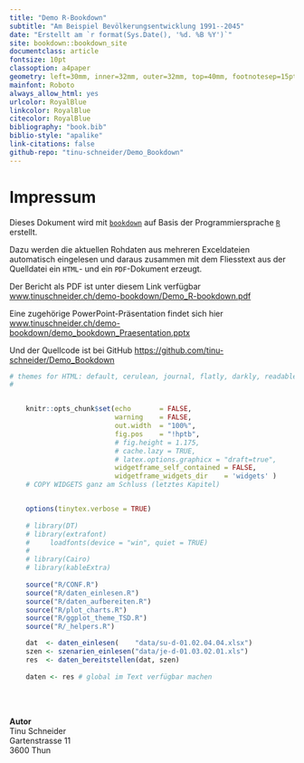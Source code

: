 ```yaml
--- 
title: "Demo R-Bookdown"
subtitle: "Am Beispiel Bevölkerungsentwicklung 1991--2045"
date: "Erstellt am `r format(Sys.Date(), '%d. %B %Y')`"
site: bookdown::bookdown_site
documentclass: article
fontsize: 10pt
classoption: a4paper
geometry: left=30mm, inner=32mm, outer=32mm, top=40mm, footnotesep=15pt, head=18pt, headsep=20mm
mainfont: Roboto
always_allow_html: yes
urlcolor: RoyalBlue
linkcolor: RoyalBlue
citecolor: RoyalBlue
bibliography: "book.bib"
biblio-style: "apalike"
link-citations: false
github-repo: "tinu-schneider/Demo_Bookdown"
---
```



# Impressum {-}


\normalsize

\setstretch{1.03}

Dieses Dokument wird mit [`bookdown`](http://bookdown.org) auf Basis der Programmiersprache [`R`](https://www.r-project.org/) erstellt. 

Dazu werden die aktuellen Rohdaten aus mehreren Exceldateien automatisch eingelesen und daraus zusammen mit dem Fliesstext aus der Quelldatei ein `HTML`- und ein `PDF`-Dokument erzeugt. 

Der Bericht als PDF ist unter diesem Link verfügbar    
[www.tinuschneider.ch/demo-bookdown/Demo_R-bookdown.pdf](https://www.tinuschneider.ch/demo-bookdown/Demo_R-bookdown.pdf)

Eine zugehörige PowerPoint-Präsentation findet sich hier    
[www.tinuschneider.ch/demo-bookdown/demo_bookdown_Praesentation.pptx](https://www.tinuschneider.ch/demo-bookdown/demo_bookdown_Praesentation.pptx)

Und der Quellcode ist bei GitHub [https://github.com/tinu-schneider/Demo_Bookdown](https://github.com/tinu-schneider/Demo_Bookdown)


```r

# themes for HTML: default, cerulean, journal, flatly, darkly, readable, spacelab, united, cosmo, lumen, paper, sandstone, simplex, yeti
# 


    knitr::opts_chunk$set(echo       = FALSE, 
                          warning    = FALSE, 
                          out.width  = "100%", 
                          fig.pos    = "!hptb",
                          # fig.height = 1.175,
                          # cache.lazy = TRUE, 
                          # latex.options.graphicx = "draft=true",
                          widgetframe_self_contained = FALSE,
                          widgetframe_widgets_dir    = 'widgets' ) 
    # COPY WIDGETS ganz am Schluss (letztes Kapitel)


    options(tinytex.verbose = TRUE) 
    
    # library(DT)
    # library(extrafont)
    #     loadfonts(device = "win", quiet = TRUE)
    # 
    # library(Cairo) 
    # library(kableExtra)
    
    source("R/CONF.R")
    source("R/daten_einlesen.R")
    source("R/daten_aufbereiten.R")
    source("R/plot_charts.R")
    source("R/ggplot_theme_TSD.R")
    source("R/_helpers.R")

    dat  <- daten_einlesen(    "data/su-d-01.02.04.04.xlsx")
    szen <- szenarien_einlesen("data/je-d-01.03.02.01.xls")
    res  <- daten_bereitstellen(dat, szen)
    
    daten <- res # global im Text verfügbar machen

```


\vfill
\hrule
\vfill

<br><br>


**Autor**    
Tinu Schneider       
Gartenstrasse 11       
3600 Thun    
<br>

\thispagestyle{empty}
\clearpage




